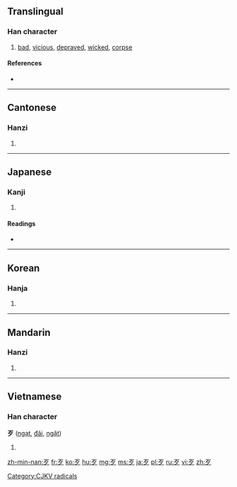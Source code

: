 {{also|歺}}
==Translingual==
{{stroke order|type=animate}}

===Han character===
{{Han char|rn=78|rad=歹|as=00|sn=4|four=1020<sub>7</sub>|canj=[[一]][[弓]][[戈]] (MNI)}}

# [[bad]], [[vicious]], [[depraved]], [[wicked]], [[corpse]]

====References====
* {{Han ref|kx=0578.150|dkj=16359|dj=0969.070|hdz=21379.140|uh=6B79|ud=27513|bh=A4EF|bd=42223}}

----

==Cantonese==

===Hanzi===
{{yue-hanzi|jyut=|y=daai2}}

# {{defn|lang=yue|sort=歹00}}

----

==Japanese==

===Kanji===
{{ja-kanji|grade=|rs=歹00}}

# {{defn|lang=ja|sort=歹00}}

====Readings====
* {{ja-readings|on=[[がつ]] (gatsu), [[あつ]] (atsu), [[がち]] (gachi)|kun=[[わるい]] (warui), [[かばねへん]] (kabanehen)}}

----

==Korean==

===Hanja===
{{ko-hanja|hangeul=[[알]], [[대]]|eumhun=|rv=al, dae|mr=al, tae|y=al, tay}}

# {{defn|lang=ko|sort=歹00}}

----

==Mandarin==

===Hanzi===
{{cmn-hanzi|pin=[[dāi]] ([[dai1]]), [[dǎi]] ([[dai3]]), [[è]] ([[e4]])|wg=tai<sup>1</sup>, tai<sup>3</sup>, o<sup>4</sup>}}

# {{defn|lang=cmn|sort=歹00}}

----

==Vietnamese==

===Han character===
'''歹''' ([[ngạt]], [[đãi]], [[ngặt]])

# {{defn|lang=vi}}

[[Category:CJKV radicals]]

[[zh-min-nan:歹]]
[[fr:歹]]
[[ko:歹]]
[[hu:歹]]
[[mg:歹]]
[[ms:歹]]
[[ja:歹]]
[[pl:歹]]
[[ru:歹]]
[[vi:歹]]
[[zh:歹]]